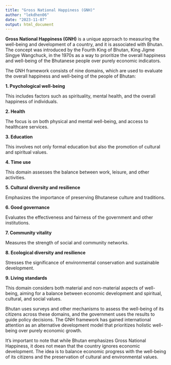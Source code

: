 ```yaml
---
title: "Gross National Happiness (GNH)"
author: "lekdhen06"
date: "2023-11-07"
output: html_document
---
```


**Gross National Happiness (GNH)** is a unique approach to measuring the well-being and development of a country, and it is associated with Bhutan. The concept was introduced by the Fourth King of Bhutan, King Jigme Singye Wangchuck, in the 1970s as a way to prioritize the overall happiness and well-being of the Bhutanese people over purely economic indicators.


The GNH framework consists of nine domains, which are used to evaluate the overall happiness and well-being of the people of Bhutan:


**1. Psychological well-being** 

This includes factors such as spirituality, mental health, and the overall happiness of individuals.


**2. Health** 

The focus is on both physical and mental well-being, and access to healthcare services.


**3. Education** 

This involves not only formal education but also the promotion of cultural and spiritual values.


**4. Time use** 

This domain assesses the balance between work, leisure, and other activities.


**5. Cultural diversity and resilience** 

Emphasizes the importance of preserving Bhutanese culture and traditions.


**6. Good governance** 

Evaluates the effectiveness and fairness of the government and other institutions.


**7. Community vitality** 

Measures the strength of social and community networks.


**8. Ecological diversity and resilience**

Stresses the significance of environmental conservation and sustainable development.


**9. Living standards** 

This domain considers both material and non-material aspects of well-being, aiming for a balance between economic development and spiritual, cultural, and social values.


Bhutan uses surveys and other mechanisms to assess the well-being of its citizens across these domains, and the government uses the results to guide policy decisions. The GNH framework has gained international attention as an alternative development model that prioritizes holistic well-being over purely economic growth.


It's important to note that while Bhutan emphasizes Gross National Happiness, it does not mean that the country ignores economic development. The idea is to balance economic progress with the well-being of its citizens and the preservation of cultural and environmental values.
